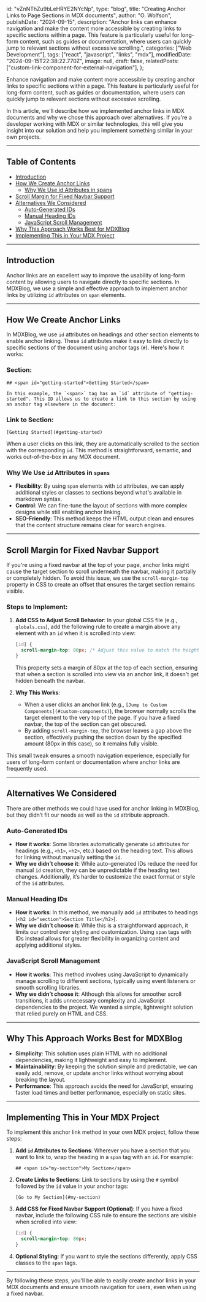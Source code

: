   id: "vZnNThZu9bLeHRYE2NYcNp",
  type: "blog",
  title: "Creating Anchor Links to Page Sections in MDX documents",
  author: "O. Wolfson",
  publishDate: "2024-09-15",
  description:
    "Anchor links can enhance navigation and make the content more accessible by creating links to specific sections within a page. This feature is particularly useful for long-form content, such as guides or documentation, where users can quickly jump to relevant sections without excessive scrolling.",
  categories: ["Web Development"],
  tags: ["react", "javascript", "links", "mdx"],
  modifiedDate: "2024-09-15T22:38:22.770Z",
  image: null,
  draft: false,
  relatedPosts: ["custom-link-component-for-external-navigation"],
};

Enhance navigation and make content more accessible by creating anchor links to specific sections within a page. This feature is particularly useful for long-form content, such as guides or documentation, where users can quickly jump to relevant sections without excessive scrolling.

In this article, we'll describe how we implemented anchor links in MDX documents and why we chose this approach over alternatives. If you're a developer working with MDX or similar technologies, this will give you insight into our solution and help you implement something similar in your own projects.

---

## Table of Contents

- [Introduction](#introduction)
- [How We Create Anchor Links](#how-we-create-anchor-links)
  - [Why We Use id Attributes in spans](#why-we-use-id-attributes-in-spans)
- [Scroll Margin for Fixed Navbar Support](#scroll-margin-for-fixed-navbar-support)
- [Alternatives We Considered](#alternatives-we-considered)
  - [Auto-Generated IDs](#auto-generated-ids)
  - [Manual Heading IDs](#manual-heading-ids)
  - [JavaScript Scroll Management](#javascript-scroll-management)
- [Why This Approach Works Best for MDXBlog](#why-this-approach-works-best-for-mdxblog)
- [Implementing This in Your MDX Project](#implementing-this-in-your-mdx-project)

---

## <span id="introduction">Introduction</span>

Anchor links are an excellent way to improve the usability of long-form content by allowing users to navigate directly to specific sections. In MDXBlog, we use a simple and effective approach to implement anchor links by utilizing `id` attributes on `span` elements.

---

## <span id="how-we-create-anchor-links">How We Create Anchor Links</span>

In MDXBlog, we use `id` attributes on headings and other section elements to enable anchor linking. These `id` attributes make it easy to link directly to specific sections of the document using anchor tags (`#`). Here's how it works:

### Section:

```mdx
## <span id="getting-started">Getting Started</span>

In this example, the `<span>` tag has an `id` attribute of "getting-started". This ID allows us to create a link to this section by using an anchor tag elsewhere in the document:
```

### Link to Section:

```mdx
[Getting Started](#getting-started)
```

When a user clicks on this link, they are automatically scrolled to the section with the corresponding `id`. This method is straightforward, semantic, and works out-of-the-box in any MDX document.

### <span id="why-we-use-id-attributes-in-spans">Why We Use `id` Attributes in `spans`</span>

- **Flexibility**: By using `span` elements with `id` attributes, we can apply additional styles or classes to sections beyond what's available in markdown syntax.
- **Control**: We can fine-tune the layout of sections with more complex designs while still enabling anchor linking.
- **SEO-Friendly**: This method keeps the HTML output clean and ensures that the content structure remains clear for search engines.

---

## <span id="scroll-margin-for-fixed-navbar-support">Scroll Margin for Fixed Navbar Support</span>

If you're using a fixed navbar at the top of your page, anchor links might cause the target section to scroll underneath the navbar, making it partially or completely hidden. To avoid this issue, we use the `scroll-margin-top` property in CSS to create an offset that ensures the target section remains visible.

### Steps to Implement:

1. **Add CSS to Adjust Scroll Behavior**: In your global CSS file (e.g., `globals.css`), add the following rule to create a margin above any element with an `id` when it is scrolled into view:

   ```css
   [id] {
     scroll-margin-top: 80px; /* Adjust this value to match the height of your fixed navbar */
   }
   ```

   This property sets a margin of 80px at the top of each section, ensuring that when a section is scrolled into view via an anchor link, it doesn't get hidden beneath the navbar.

2. **Why This Works**:
   - When a user clicks an anchor link (e.g., `[Jump to Custom Components](#custom-components)`), the browser normally scrolls the target element to the very top of the page. If you have a fixed navbar, the top of the section can get obscured.
   - By adding `scroll-margin-top`, the browser leaves a gap above the section, effectively pushing the section down by the specified amount (80px in this case), so it remains fully visible.

This small tweak ensures a smooth navigation experience, especially for users of long-form content or documentation where anchor links are frequently used.

---

## <span id="alternatives-we-considered">Alternatives We Considered</span>

There are other methods we could have used for anchor linking in MDXBlog, but they didn’t fit our needs as well as the `id` attribute approach.

### <span id="auto-generated-ids">Auto-Generated IDs</span>

- **How it works**: Some libraries automatically generate `id` attributes for headings (e.g., `<h1>`, `<h2>`, etc.) based on the heading text. This allows for linking without manually setting the `id`.
- **Why we didn’t choose it**: While auto-generated IDs reduce the need for manual `id` creation, they can be unpredictable if the heading text changes. Additionally, it’s harder to customize the exact format or style of the `id` attributes.

### <span id="manual-heading-ids">Manual Heading IDs</span>

- **How it works**: In this method, we manually add `id` attributes to headings (`<h2 id="section">Section Title</h2>`).
- **Why we didn’t choose it**: While this is a straightforward approach, it limits our control over styling and customization. Using `span` tags with IDs instead allows for greater flexibility in organizing content and applying additional styles.

### <span id="javascript-scroll-management">JavaScript Scroll Management</span>

- **How it works**: This method involves using JavaScript to dynamically manage scrolling to different sections, typically using event listeners or smooth scrolling libraries.
- **Why we didn’t choose it**: Although this allows for smoother scroll transitions, it adds unnecessary complexity and JavaScript dependencies to the project. We wanted a simple, lightweight solution that relied purely on HTML and CSS.

---

## <span id="why-this-approach-works-best-for-mdxblog">Why This Approach Works Best for MDXBlog</span>

- **Simplicity**: This solution uses plain HTML with no additional dependencies, making it lightweight and easy to implement.
- **Maintainability**: By keeping the solution simple and predictable, we can easily add, remove, or update anchor links without worrying about breaking the layout.
- **Performance**: This approach avoids the need for JavaScript, ensuring faster load times and better performance, especially on static sites.

---

## <span id="implementing-this-in-your-mdx-project">Implementing This in Your MDX Project</span>

To implement this anchor link method in your own MDX project, follow these steps:

1. **Add `id` Attributes to Sections**: Wherever you have a section that you want to link to, wrap the heading in a `span` tag with an `id`. For example:

   ```mdx
   ## <span id="my-section">My Section</span>
   ```

2. **Create Links to Sections**: Link to sections by using the `#` symbol followed by the `id` value in your anchor tags:

   ```mdx
   [Go to My Section](#my-section)
   ```

3. **Add CSS for Fixed Navbar Support (Optional)**: If you have a fixed navbar, include the following CSS rule to ensure the sections are visible when scrolled into view:

   ```css
   [id] {
     scroll-margin-top: 80px;
   }
   ```

4. **Optional Styling**: If you want to style the sections differently, apply CSS classes to the `span` tags.

---

By following these steps, you'll be able to easily create anchor links in your MDX documents and ensure smooth navigation for users, even when using a fixed navbar.
